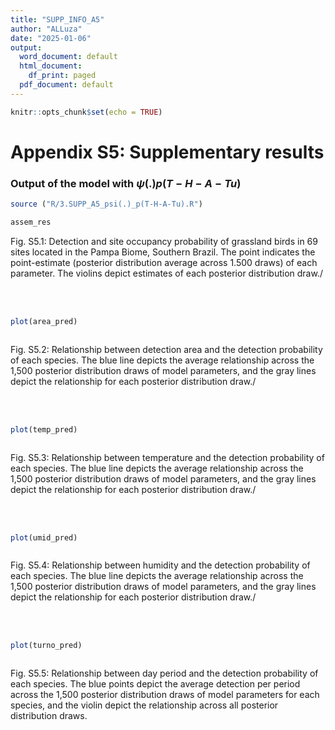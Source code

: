```yaml
---
title: "SUPP_INFO_A5"
author: "ALLuza"
date: "2025-01-06"
output:
  word_document: default
  html_document:
    df_print: paged
  pdf_document: default
---
```


```r
knitr::opts_chunk$set(echo = TRUE)
```

# Appendix S5: Supplementary results

### Output of the model with $\psi(.)p(T-H-A-Tu)$


```r

source ("R/3.SUPP_A5_psi(.)_p(T-H-A-Tu).R")

assem_res

```
Fig. S5.1: Detection and site occupancy probability of grassland birds in 69 sites located in the Pampa Biome, Southern Brazil. The point indicates the point-estimate (posterior distribution average across 1.500 draws) of each parameter. The violins depict estimates of each posterior distribution draw./


<br>
<br>


```r




plot(area_pred)



```
Fig. S5.2: Relationship between detection area and the detection probability of each species. The blue line depicts the average relationship across the 1,500 posterior distribution draws of model parameters, and the gray lines depict the relationship for each posterior distribution draw./

<br>
<br>


```r




plot(temp_pred)



```
Fig. S5.3: Relationship between temperature and the detection probability of each species. The blue line depicts the average relationship across the 1,500 posterior distribution draws of model parameters, and the gray lines depict the relationship for each posterior distribution draw./

<br>
<br>



```r




plot(umid_pred)



```
Fig. S5.4: Relationship between humidity and the detection probability of each species. The blue line depicts the average relationship across the 1,500 posterior distribution draws of model parameters, and the gray lines depict the relationship for each posterior distribution draw./

<br>
<br>


```r




plot(turno_pred)



```
Fig. S5.5: Relationship between day period and the detection probability of each species. The blue points depict the average detection per period across the 1,500 posterior distribution draws of model parameters for each species, and the violin depict the relationship across all posterior distribution draws.